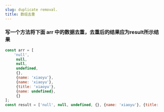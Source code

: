 ```yaml
---
slug: duplicate removal.
title: 数组去重
---
```



### 写一个方法将下面 arr 中的数据去重，去重后的结果应为result所示结果


```js
const arr = [
    'null',
     null,
     null,
     undefined,
     {},
     {name: 'xiaoyu'},
     {name: 'xiaoyu'},
     {title: 'xiaoyu'},
     {name: undefined},
     {}
];
const result = ['null', null, undefined, {}, {name: 'xiaoyu'}, {title: 'xiaoyu'}, {name: undefined}];
```